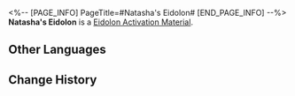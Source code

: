 <%-- [PAGE_INFO]
PageTitle=#Natasha's Eidolon#
[END_PAGE_INFO] --%>
{{Item Infobox
|id          = 11105
|image       = Item Natasha's Eidolon.png
|type        = Eidolon Activation Material
|invCategory = 
|rarity      = 4
|effect      = Material for raising Natasha's Eidolon Level.
|description = 
}}
'''Natasha's Eidolon''' is a [[Eidolon Activation Material]].

==Other Languages==
{{Other Languages
|en   = Natasha's Eidolon
|zhs  = 【娜塔莎】的星魂
|zht  = 【娜塔莎】的星魂
|ja   = 「ナターシャ」の星魂
|ko   = [나타샤]의 성혼
|es   = Eidolon de Natasha
|fr   = Eidolon de Natasha
|ru   = Эйдолон Наташи
|th   = Eidolon ของ Natasha
|vi   = Tinh Hồn Natasha
|de   = Natashas Eidolon
|id   = Natasha's Eidolon
|pt   = Eidolon de Natasha
}}

==Change History==
{{Change History|2.0}}